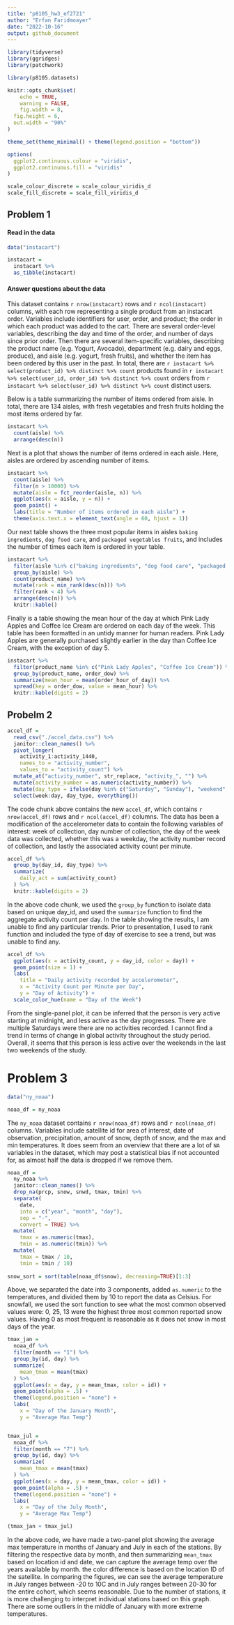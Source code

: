 ```yaml
---
title: "p8105_hw3_ef2721"
author: "Erfan Faridmoayer"
date: "2022-10-16"
output: github_document
---
```


```r
library(tidyverse)
library(ggridges)
library(patchwork)

library(p8105.datasets)

knitr::opts_chunk$set(
	echo = TRUE,
	warning = FALSE,
	fig.width = 8, 
  fig.height = 6,
  out.width = "90%"
)

theme_set(theme_minimal() + theme(legend.position = "bottom"))

options(
  ggplot2.continuous.colour = "viridis",
  ggplot2.continuous.fill = "viridis"
)

scale_colour_discrete = scale_colour_viridis_d
scale_fill_discrete = scale_fill_viridis_d
```

## Problem 1

#### Read in the data

```r
data("instacart")

instacart = 
  instacart %>% 
  as_tibble(instacart)
```


#### Answer questions about the data

This dataset contains `r nrow(instacart)` rows and `r ncol(instacart)` columns, with each row representing a single product from an instacart order. Variables include identifiers for user, order, and product; the order in which each product was added to the cart. There are several order-level variables, describing the day and time of the order, and number of days since prior order. Then there are several item-specific variables, describing the product name (e.g. Yogurt, Avocado), department (e.g. dairy and eggs, produce), and aisle (e.g. yogurt, fresh fruits), and whether the item has been ordered by this user in the past. In total, there are `r instacart %>% select(product_id) %>% distinct %>% count` products found in `r instacart %>% select(user_id, order_id) %>% distinct %>% count` orders from `r instacart %>% select(user_id) %>% distinct %>% count` distinct users.

Below is a table summarizing the number of items ordered from aisle. In total, there are 134 aisles, with fresh vegetables and fresh fruits holding the most items ordered by far.

```r
instacart %>% 
  count(aisle) %>% 
  arrange(desc(n))
```

Next is a plot that shows the number of items ordered in each aisle. Here, aisles are ordered by ascending number of items.

```r
instacart %>% 
  count(aisle) %>% 
  filter(n > 10000) %>% 
  mutate(aisle = fct_reorder(aisle, n)) %>% 
  ggplot(aes(x = aisle, y = n)) + 
  geom_point() + 
  labs(title = "Number of items ordered in each aisle") +
  theme(axis.text.x = element_text(angle = 60, hjust = 1))
```

Our next table shows the three most popular items in aisles `baking ingredients`, `dog food care`, and `packaged vegetables fruits`, and includes the number of times each item is ordered in your table.

```r
instacart %>% 
  filter(aisle %in% c("baking ingredients", "dog food care", "packaged vegetables fruits")) %>%
  group_by(aisle) %>% 
  count(product_name) %>% 
  mutate(rank = min_rank(desc(n))) %>% 
  filter(rank < 4) %>% 
  arrange(desc(n)) %>%
  knitr::kable()
```

Finally is a table showing the mean hour of the day at which Pink Lady Apples and Coffee Ice Cream are ordered on each day of the week. This table has been formatted in an untidy manner for human readers. Pink Lady Apples are generally purchased slightly earlier in the day than Coffee Ice Cream, with the exception of day 5.

```r
instacart %>%
  filter(product_name %in% c("Pink Lady Apples", "Coffee Ice Cream")) %>%
  group_by(product_name, order_dow) %>%
  summarize(mean_hour = mean(order_hour_of_day)) %>%
  spread(key = order_dow, value = mean_hour) %>%
  knitr::kable(digits = 2)
```


## Probelm 2

```r
accel_df = 
  read_csv("./accel_data.csv") %>% 
  janitor::clean_names() %>%
  pivot_longer(
    activity_1:activity_1440,
    names_to = "activity_number",
    values_to = "activity_count") %>%
  mutate_at("activity_number", str_replace, "activity_", "") %>% 
  mutate(activity_number = as.numeric(activity_number)) %>% 
  mutate(day_type = ifelse(day %in% c("Saturday", "Sunday"), "weekend", "weekday")) %>% 
  select(week:day, day_type, everything())
```

The code chunk above contains the new `accel_df`, which contains `r nrow(accel_df)` rows and `r ncol(accel_df)` columns. The data has been a modification of the accelerometer data to contain the following variables of interest: week of collection, day number of collection, the day of the week data was collected, whether this was a weekday, the activity number record of collection, and lastly the associated activity count per minute.

```r
accel_df %>%
  group_by(day_id, day_type) %>%
  summarize(
    daily_act = sum(activity_count)
  ) %>% 
  knitr::kable(digits = 2)
```

In the above code chunk, we used the `group_by` function to isolate data based on unique day_id, and used the `summarize` function to find the aggregate activity count per day. In the table showing the results, I am unable to find any particular trends. Prior to presentation, I used to rank function and included the type of day of exercise to see a trend, but was unable to find any.


```r
accel_df %>%
  ggplot(aes(x = activity_count, y = day_id, color = day)) + 
  geom_point(size = 1) + 
  labs(
    title = "Daily activity recorded by accelerometer",
    x = "Activity Count per Minute per Day",
    y = "Day of Activity") + 
  scale_color_hue(name = "Day of the Week")
```

From the single-panel plot, it can be inferred that the person is very active starting at midnight, and less active as the day progresses. There are multiple Saturdays were there are no activities recorded. I cannot find a trend in terms of change in global activity throughout the study period. Overall, it seems that this person is less active over the weekends in the last two weekends of the study.

# Problem 3

```r
data("ny_noaa")

noaa_df = ny_noaa
```

The `ny_noaa` dataset contains `r nrow(noaa_df)` rows and `r ncol(noaa_df)` columns. Variables include satellite id for area of interest, date of observation, precipitation, amount of snow, depth of snow, and the max and min temperatures. It does seem from an overview that there are a lot of `NA` variables in the dataset, which may post a statistical bias if not accounted for, as almost half the data is dropped if we remove them.


```r

noaa_df = 
  ny_noaa %>% 
  janitor::clean_names() %>% 
  drop_na(prcp, snow, snwd, tmax, tmin) %>% 
  separate(
    date, 
    into = c("year", "month", "day"), 
    sep = "-", 
    convert = TRUE) %>% 
  mutate(
    tmax = as.numeric(tmax),
    tmin = as.numeric(tmin)) %>% 
  mutate(
    tmax = tmax / 10,
    tmin = tmin / 10) 
  
snow_sort = sort(table(noaa_df$snow), decreasing=TRUE)[1:3]
```

Above, we separated the date into 3 components, added `as.numeric` to the temperatures, and divided them by 10 to report the data as Celsius. For snowfall, we used the sort function to see what the most common observed values were: 0, 25, 13 were the highest three most common reported snow values. Having 0 as most frequent is reasonable as it does not snow in most days of the year.


```r
tmax_jan = 
  noaa_df %>% 
  filter(month == "1") %>% 
  group_by(id, day) %>% 
  summarize(
    mean_tmax = mean(tmax)
  ) %>% 
  ggplot(aes(x = day, y = mean_tmax, color = id)) + 
  geom_point(alpha = .5) +
  theme(legend.position = "none") +
  labs(
    x = "Day of the January Month",
    y = "Average Max Temp")


tmax_jul = 
  noaa_df %>% 
  filter(month == "7") %>% 
  group_by(id, day) %>% 
  summarize(
    mean_tmax = mean(tmax)
  ) %>% 
  ggplot(aes(x = day, y = mean_tmax, color = id)) + 
  geom_point(alpha = .5) +
  theme(legend.position = "none") +
  labs(
    x = "Day of the July Month",
    y = "Average Max Temp")

(tmax_jan + tmax_jul) 
```

In the above code, we have made a two-panel plot showing the average max temperature in months of January and July in each of the stations. By filtering the respective data by month, and then summarizing `mean_tmax` based on location id and date, we can capture the average temp over the years available by month. the color difference is based on the location ID of the satellite. In comparing the figures, we can see the average temperature in July ranges between -20 to 10C and in July ranges between 20-30 for the entire cohort, which seems reasonable. Due to the number of stations, it is more challenging to interpret individual stations based on this graph. There are some outliers in the middle of January with more extreme temperatures. 




